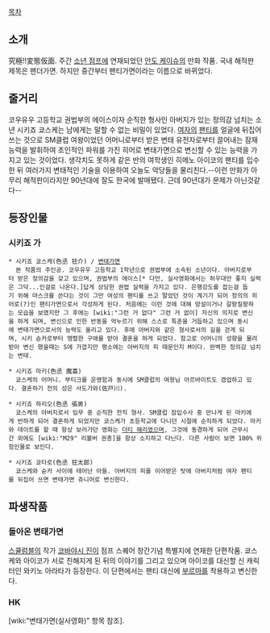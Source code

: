 [[목차]]

== 소개 ==
究極!!変態仮面. 주간 [[소년 점프]]에 연재되었던 [[안도 케이슈]]의 만화 작품. 국내 해적판 제목은 팬더가면. 하지만 중간부터 팬티가면이라는 이름으로 바뀌었다.

== 줄거리 ==
코우유우 고등학교 권법부의 에이스이자 순직한 형사인 아버지가 있는 정의감 넘치는 소년 시키죠 쿄스케는 남에게는 말할 수 없는 비밀이 있었다. [[여자]]의 [[팬티]]를 얼굴에 뒤집어 쓰는 것으로 SM클럽 여왕이었던 어머니로부터 받은 변태 유전자로부터 끌어내는 잠재능력을 발휘하여 초인적인 파워를 가진 히어로 변태가면으로 변신할 수 있는 능력을 가지고 있는 것이었다. 생각치도 못하게 같은 반의 여학생인 히메노 아이코의 팬티를 입수한 뒤 여러가지 변태적인 기술을 이용하여 오늘도 악당들을 물리친다.--이런 만화가 아무리 해적판이라지만  90년대에 잘도 한국에 발매됐다. 근데 90년대가 문제가 아닌것같다--
== 등장인물 ==
=== 시키죠 가 ===
 * 시키죠 쿄스케(色丞 狂介) / [[변태가면]]
   본 작품의 주인공. 코우유우 고등학교 1학년으로 권법부에 소속된 소년이다. 아버지로부터 받은 정의감을 갖고 있으며, 권법부의 에이스[* 다만, 실사영화에서는 허우대만 좋지 실력은 그닥...인걸로 나온다.]답게 상당한 권법 실력을 가지고 있다. 은행강도를 잡는걸 돕기 위해 마스크를 쓴다는 것이 그만 여성의 팬티를 쓰고 말았던 것이 계기가 되어 정의의 히어로(?)인 팬티가면으로서 각성하게 된다. 처음에는 이런 것에 대해 망설이거나 갈팡질팡하는 모습을 보였지만 그 후에는 [wiki:"그런 거 없다" 그런 거 없이] 자신의 의지로 변신을 하게 되며, 변신으로 인한 반동을 억누르기 위해 스스로 특훈을 거듭하고 있으며 동시에 변태가면으로서의 능력도 올리고 있다. 후에 아버지와 같은 형사로서의 길을 걷게 되며, 시키 슌카로부터 맹렬한 구애를 받아 결혼을 하게 되었다. 참고로 어머니의 성향을 물려받아 변신 했을때는 S에 가깝지만 평소에는 아버지의 피 때문인지 M이다. 완벽한 정의감 넘치는 변태.

 * 시키죠 마키(色丞 魔喜)
   쿄스케의 어머니. 부티크를 운영함과 동시에 SM클럽의 여왕님 아르바이트도 겸업하고 있다. 결혼하기 전의 성은 사도가와(佐戸川).

 * 시키죠 하리오(色丞 張男)
   쿄스케의 아버지로서 임무 중 순직한 전직 형사. SM클럽 잠입수사 중 만나게 된 마키에게 반하게 되어 결혼하게 되었지만 쿄스케가 초등학교에 다니던 시절에 순직하게 되었다. 마키와 데이트를 할 때 항상 보러가던 영화는 [[더티 해리]]였으며, 그것에 동경하게 되어 근무시간 외에도 [wiki:"M29" 리볼버 권총]을 항상 소지하고 다닌다. 다른 사람이 보면 100% 위험인물로 보인다.

 * 시키죠 쿄타로(色丞 狂太郎)
   쿄스케와 슌카 사이에 태어난 아들. 아버지의 피를 이어받은 탓에 아버지처럼 여자 팬티를 뒤집어 쓰면 변태가면 쥬니어로 변신한다.
== 파생작품 ==
=== 돌아온 변태가면 ===
[[스쿨럼블]]의 작가 [[코바야시 진]]이 점프 스퀘어 창간기념 특별지에 연재한 단편작품. 쿄스케와 아이코가 서로 친해지게 된 뒤의 이야기를 그리고 있으며 아이코를 대신할 신 캐릭터인 와키노 아라타가 등장한다. 이 단편에서는 팬티 대신에 [[부르마]]를 착용하고 변신한다.

=== HK ===
[wiki:"변태가면(실사영화)" 항목 참조].
